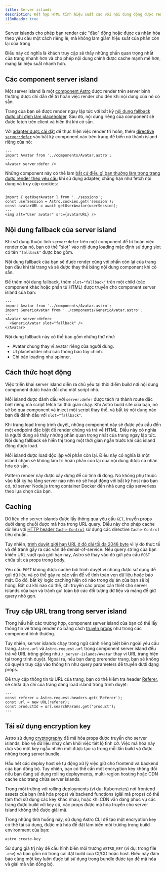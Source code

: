 ```yaml
---
title: Server islands
description: Kết hợp HTML tĩnh hiệu suất cao với nội dung động được render trên server.
i18nReady: true
---
```


Server islands cho phép bạn render các "đảo" động hoặc được cá nhân hóa theo yêu cầu một cách riêng lẻ, mà không làm giảm hiệu suất của phần còn lại của trang.

Điều này có nghĩa là khách truy cập sẽ thấy những phần quan trọng nhất của trang nhanh hơn và cho phép nội dung chính được cache mạnh mẽ hơn, mang lại hiệu suất nhanh hơn.

## Các component server island

Một server island là một [component Astro](/en/basics/astro-components/) được render trên server bình thường được chỉ dẫn để trì hoãn việc render cho đến khi nội dung của nó có sẵn.

Trang của bạn sẽ được render ngay lập tức với bất kỳ [nội dung fallback được chỉ định làm placeholder](#server-island-fallback-content). Sau đó, nội dung riêng của component sẽ được fetch trên client và hiển thị khi có sẵn.

Với [adapter được cài đặt](/en/guides/on-demand-rendering/#server-adapters) để thực hiện việc render trì hoãn, thêm [directive `server:defer`](/en/reference/directives-reference/#server-directives) vào bất kỳ component nào trên trang để biến nó thành island riêng của nó:

```astro title="src/pages/index.astro" "server:defer"
---
import Avatar from '../components/Avatar.astro';
---
<Avatar server:defer />
```

Những component này có thể làm [bất cứ điều gì bạn thường làm trong trang được render theo yêu cầu](/en/guides/on-demand-rendering/#on-demand-rendering-features) khi sử dụng adapter, chẳng hạn như fetch nội dung và truy cập cookies:

```astro title="src/components/Avatar.astro"
---
import { getUserAvatar } from '../sessions';
const userSession = Astro.cookies.get('session');
const avatarURL = await getUserAvatar(userSession);
---
<img alt="User avatar" src={avatarURL} />
```

## Nội dung fallback của server island

Khi sử dụng thuộc tính `server:defer` trên một component để trì hoãn việc render của nó, bạn có thể "slot" vào nội dung loading mặc định sử dụng slot có tên `"fallback"` được bao gồm.

Nội dung fallback của bạn sẽ được render cùng với phần còn lại của trang ban đầu khi tải trang và sẽ được thay thế bằng nội dung component khi có sẵn.

Để thêm nội dung fallback, thêm `slot="fallback"` trên một child (các component khác hoặc phần tử HTML) được truyền cho component server island của bạn:

```astro
---
import Avatar from '../components/Avatar.astro';
import GenericAvatar from '../components/GenericAvatar.astro';
---
<Avatar server:defer>
  <GenericAvatar slot="fallback" />
</Avatar>
```

Nội dung fallback này có thể bao gồm những thứ như:

- Avatar chung thay vì avatar riêng của người dùng.
- UI placeholder như các thông báo tùy chỉnh.
- Chỉ báo loading như spinner.

## Cách thức hoạt động

Việc triển khai server island diễn ra chủ yếu tại thời điểm build nơi nội dung component được hoán đổi cho một script nhỏ.

Mỗi island được đánh dấu với `server:defer` được tách ra thành route đặc biệt riêng mà script fetch tại thời gian chạy. Khi Astro build site của bạn, nó sẽ bỏ qua component và inject một script thay thế, và bất kỳ nội dung nào bạn đã đánh dấu với `slot="fallback"`.

Khi trang load trong trình duyệt, những component này sẽ được yêu cầu đến một endpoint đặc biệt để render chúng và trả về HTML. Điều này có nghĩa là người dùng sẽ thấy những phần quan trọng nhất của trang ngay lập tức. Nội dung fallback sẽ hiển thị trong một thời gian ngắn trước khi các island động được load.

Mỗi island được load độc lập với phần còn lại. Điều này có nghĩa là một island chậm sẽ không làm trì hoãn phần còn lại của nội dung được cá nhân hóa có sẵn.

Pattern render này được xây dựng để có tính di động. Nó không phụ thuộc vào bất kỳ hạ tầng server nào nên nó sẽ hoạt động với bất kỳ host nào bạn có, từ server Node.js trong container Docker đến nhà cung cấp serverless theo lựa chọn của bạn.

## Caching

Dữ liệu cho server islands được lấy thông qua yêu cầu `GET`, truyền props dưới dạng chuỗi được mã hóa trong URL query. Điều này cho phép cache dữ liệu với [HTTP header `Cache-Control`](https://developer.mozilla.org/en-US/docs/Web/HTTP/Headers/Cache-Control) sử dụng các directive `Cache-Control` tiêu chuẩn.

Tuy nhiên, [trình duyệt giới hạn URL ở độ dài tối đa 2048 byte](https://chromium.googlesource.com/chromium/src/+/master/docs/security/url_display_guidelines/url_display_guidelines.md#url-length) vì lý do thực tế và để tránh gây ra các vấn đề denial-of-service. Nếu query string của bạn khiến URL vượt quá giới hạn này, Astro sẽ thay vào đó gửi yêu cầu `POST` chứa tất cả props trong body.

Yêu cầu `POST` không được cache bởi trình duyệt vì chúng được sử dụng để gửi dữ liệu và có thể gây ra các vấn đề về tính toàn vẹn dữ liệu hoặc bảo mật. Do đó, bất kỳ logic caching hiện có nào trong dự án của bạn sẽ bị hỏng. Bất cứ khi nào có thể, chỉ truyền các props cần thiết cho server islands của bạn và tránh gửi toàn bộ các đối tượng dữ liệu và mảng để giữ query nhỏ gọn.

## Truy cập URL trang trong server island

Trong hầu hết các trường hợp, component server island của bạn có thể lấy thông tin về trang render nó bằng cách [truyền props](/en/basics/astro-components/#component-props) như trong các component bình thường.

Tuy nhiên, server islands chạy trong ngữ cảnh riêng biệt bên ngoài yêu cầu trang. `Astro.url` và `Astro.request.url` trong component server island đều trả về URL trông giống như `/_server-islands/Avatar` thay vì URL trang hiện tại trong trình duyệt. Ngoài ra, nếu bạn đang prerender trang, bạn sẽ không có quyền truy cập vào thông tin như query parameters để truyền dưới dạng props.

Để truy cập thông tin từ URL của trang, bạn có thể kiểm tra header [Referer](https://developer.mozilla.org/en-US/docs/Web/HTTP/Headers/Referer), sẽ chứa địa chỉ của trang đang load island trong trình duyệt:

```astro
---
const referer = Astro.request.headers.get('Referer');
const url = new URL(referer);
const productId = url.searchParams.get('product');
---
```

## Tái sử dụng encryption key

Astro sử dụng [cryptography](https://developer.mozilla.org/en-US/docs/Glossary/Cryptography) để mã hóa props được truyền cho server islands, bảo vệ dữ liệu nhạy cảm khỏi việc tiết lộ tình cờ. Việc mã hóa này dựa vào một key ngẫu nhiên mới được tạo ra trong mỗi lần build và được nhúng trong server bundle.

Hầu hết các deploy host sẽ tự động xử lý việc giữ cho frontend và backend của bạn đồng bộ. Tuy nhiên, bạn có thể cần một encryption key không đổi nếu bạn đang sử dụng rolling deployments, multi-region hosting hoặc CDN cache các trang chứa server islands.

Trong môi trường với rolling deployments (ví dụ: Kubernetes) nơi frontend assets của bạn (mã hóa props) và backend functions (giải mã props) có thể tạm thời sử dụng các key khác nhau, hoặc khi CDN vẫn đang phục vụ các trang được build với key cũ, các props được mã hóa truyền cho server island không thể được giải mã.

Trong những tình huống này, sử dụng Astro CLI để tạo một encryption key có thể tái sử dụng, được mã hóa để đặt làm biến môi trường trong build environment của bạn:

```shell
astro create-key
```

Sử dụng giá trị này để cấu hình biến môi trường `ASTRO_KEY` (ví dụ: trong file `.env`) và bao gồm nó trong cài đặt build của CI/CD hoặc host. Điều này đảm bảo cùng một key luôn được tái sử dụng trong bundle được tạo để mã hóa và giải mã vẫn đồng bộ.